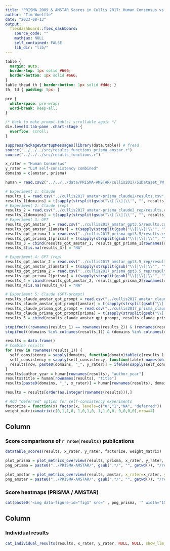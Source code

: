 ```yaml
---
title: "PRISMA 2009 & AMSTAR Scores in Cullis 2017: Human Consensus vs LLM - self-consistent for 4 / 5 experiments"
author: "Tim Woelfle"
date: "2023-08-13"
output: 
  flexdashboard::flex_dashboard:
    source_code: ""
    mathjax: NULL
    self_contained: FALSE
    lib_dir: "lib/"
---
```


```css
table {
  margin: auto;
  border-top: 1px solid #666;
  border-bottom: 1px solid #666;
}
table thead th { border-bottom: 1px solid #ddd; }
th, td { padding: 5px; }

pre {
  white-space: pre-wrap;
  word-break: keep-all;
}

/* Hack to make prompt-tab(s) scrollable again */
div.level3.tab-pane .chart-stage {
  overflow: scroll;
}
```

```r
suppressPackageStartupMessages(library(data.table)) # fread
source("../../../src/results_functions_prisma_amstar.r")
source("../../../src/results_functions.r")

x_rater = "Human Consensus"
y_rater = "LLM self-consistency combined"
domains = c(amstar, prisma)

human = read.csv2("../../../data/PRISMA-AMSTAR/cullis2017/S1Dataset_TW.csv", row.names = 1, na.strings = NULL)

# Experiment 1: Claude
results_1 = read.csv("../cullis2017_amstar-prisma_claude2/results.csv", row.names = 1, na.strings = NULL)
results_1[domains] = t(sapply(strsplit(gsub("\\[|\\]|\\'", "", results_1$llm_scores), ", ", fixed=T), as.character))
# Experiment 2: Claude (rep)
results_2 = read.csv("../cullis2017_amstar-prisma_claude2_rep/results.csv", row.names = 1, na.strings = NULL)
results_2[domains] = t(sapply(strsplit(gsub("\\[|\\]|\\'", "", results_2$llm_scores), ", ", fixed=T), as.character))
# Experiment 3: GPT
results_gpt_amstar_1 = read.csv("../cullis2017_amstar_gpt3.5/results.csv", row.names = 1, na.strings = NULL)
results_gpt_amstar_1[amstar] = t(sapply(strsplit(gsub("\\[|\\]|\\'", "", results_gpt_amstar_1$llm_scores), ", ", fixed=T), as.character))
results_gpt_prisma_1 = read.csv("../cullis2017_prisma_gpt3.5/results.csv", row.names = 1, na.strings = NULL)
results_gpt_prisma_1[prisma] = t(sapply(strsplit(gsub("\\[|\\]|\\'", "", results_gpt_prisma_1$llm_scores), ", ", fixed=T), as.character))
results_3 = cbind(results_gpt_amstar_1, results_gpt_prisma_1[rownames(results_gpt_amstar_1),])
results_3[is.na(results_3)] = "NA"

# Experiment 4: GPT (rep)
results_gpt_amstar_2 = read.csv("../cullis2017_amstar_gpt3.5_rep/results.csv", row.names = 1, na.strings = NULL)
results_gpt_amstar_2[amstar] = t(sapply(strsplit(gsub("\\[|\\]|\\'", "", results_gpt_amstar_2$llm_scores), ", ", fixed=T), as.character))
results_gpt_prisma_2 = read.csv("../cullis2017_prisma_gpt3.5_rep/results.csv", row.names = 1, na.strings = NULL)
results_gpt_prisma_2[prisma] = t(sapply(strsplit(gsub("\\[|\\]|\\'", "", results_gpt_prisma_2$llm_scores), ", ", fixed=T), as.character))
results_4 = cbind(results_gpt_amstar_2, results_gpt_prisma_2[rownames(results_gpt_amstar_2),])
results_4[is.na(results_4)] = "NA"

# Experiment 5: Claude (GPT-prompt)
results_claude_amstar_gpt_prompt = read.csv("../cullis2017_amstar_claude2/results.csv", row.names = 1, na.strings = NULL)
results_claude_amstar_gpt_prompt[amstar] = t(sapply(strsplit(gsub("\\[|\\]|\\'", "", results_claude_amstar_gpt_prompt$llm_scores), ", ", fixed=T), as.character))
results_claude_prisma_gpt_prompt = read.csv("../cullis2017_prisma_claude2/results.csv", row.names = 1, na.strings = NULL)
results_claude_prisma_gpt_prompt[prisma] = t(sapply(strsplit(gsub("\\[|\\]|\\'", "", results_claude_prisma_gpt_prompt$llm_scores), ", ", fixed=T), as.character))
results_5 = cbind(results_claude_amstar_gpt_prompt, results_claude_prisma_gpt_prompt[rownames(results_claude_amstar_gpt_prompt),])

stopifnot((rownames(results_1) == rownames(results_2)) & (rownames(results_1) == rownames(results_3)) & (rownames(results_1) == rownames(results_4)) & (rownames(results_1) == rownames(results_5)))
stopifnot((domains %in% colnames(results_1)) & (domains %in% colnames(results_2)) & (domains %in% colnames(results_3)) & (domains %in% colnames(results_4)) & (domains %in% colnames(results_5)))

results = data.frame()
# Combine results
for (row in rownames(results_1)) {
  self_consistency = sapply(domains, function(domain)table(c(results_1[row, domain], results_2[row, domain], results_3[row, domain], results_4[row, domain], results_5[row, domain])))
  self_consistency = sapply(self_consistency, function(table) names(which(table>=4)))
  results[row, paste0(domains, "_", y_rater)] = ifelse(sapply(self_consistency, length), self_consistency, "deferred")
}
results$author_year = human[rownames(results), "author_year"]
results$title = human[rownames(results), "title"]
results[paste0(domains, "_", x_rater)] = human[rownames(results), domains]

results = results[order(as.integer(rownames(results))),]

# Add "deferred" option for self-consistency experiments
factorize = function(x) factor(x, levels=c("0","1","NA", "deferred"))
weight_matrix=matrix(c(0,1,1,0, 1,0,1,0, 1,1,0,0, 0,0,0,0),nrow=4)
```

Column {data-width=55}
-------------------------------------

### Score comparisons of `r nrow(results)` publications

```r
datatable_scores(results, x_rater, y_rater, factorize, weight_matrix)
```

```r
plot_prisma = plot_metrics_overview(results, prisma, x_rater, y_rater, factorize, weight_matrix, nrow=6, ncol=5)
png_prisma = paste0("../PRISMA-AMSTAR/", gsub(".*/", "", getwd()), "/results/human_consensus_27_domains_4_options.png")

plot_amstar = plot_metrics_overview(results, amstar, x_rater=x_rater, y_rater=y_rater, factorize, weight_matrix, nrow=4)
png_amstar = paste0("../PRISMA-AMSTAR/", gsub(".*/", "", getwd()), "/results/human_consensus_11_domains_4_options.png")
```

### Score heatmaps (<a onclick="$('p.image-container')[0].style = 'background: url(&quot;`r png_prisma`&quot;) center center / contain no-repeat;'; $('p.image-container img')[0].src = &quot;`r png_prisma`&quot;;" style="cursor: pointer">PRISMA</a> / <a onclick="$('p.image-container')[0].style = 'background: url(&quot;`r png_amstar`&quot;) center center / contain no-repeat;'; $('p.image-container img')[0].src = &quot;`r png_prisma`&quot;;" style="cursor: pointer">AMSTAR</a>) {data-height=720}

```r
cat(paste0('<img data-figure-id="fig1" src="', png_prisma, '" width="1536">'))
```

Column {data-width=45}
-------------------------------------

### Individual results

```r
cat_individual_results(results, x_rater, y_rater, NULL, NULL, show_llm_message=F)
```
